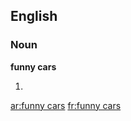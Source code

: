 ==English==

===Noun===
'''funny cars'''

# {{plural of|[[funny car]]}}

[[ar:funny cars]]
[[fr:funny cars]]